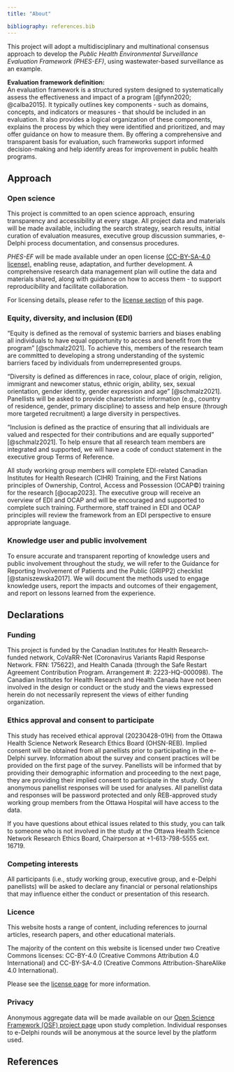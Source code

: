 ```yaml
---
title: "About"

bibliography: references.bib
---
```


::: justify-text
This project will adopt a multidisciplinary and multinational consensus approach to develop the *Public Health Environmental Surveillance Evaluation Framework (PHES-EF)*, using wastewater-based surveillance as an example.

**Evaluation framework definition:**<br>
An evaluation framework is a structured system designed to systematically assess the effectiveness and impact of a program [@fynn2020; @calba2015]. It typically outlines key components - such as domains, concepts, and indicators or measures - that should be included in an evaluation. It also provides a logical organization of these components, explains the process by which they were identified and prioritized, and may offer guidance on how to measure them. By offering a comprehensive and transparent basis for evaluation, such frameworks support informed decision-making and help identify areas for improvement in public health programs.

## Approach

### Open science

This project is committed to an open science approach, ensuring transparency and accessibility at every stage. All project data and materials will be made available, including the search strategy, search results, initial curation of evaluation measures, executive group discussion summaries, e-Delphi process documentation, and consensus procedures.

*PHES-EF* will be made available under an open license [(CC-BY-SA-4.0 license)](https://creativecommons.org/licenses/by-sa/4.0/), enabling reuse, adaptation, and further development. A comprehensive research data management plan will outline the data and materials shared, along with guidance on how to access them - to support reproducibility and facilitate collaboration.

For licensing details, please refer to the [license section](#licence) of this page.

### Equity, diversity, and inclusion (EDI)

“Equity is defined as the removal of systemic barriers and biases enabling all individuals to have equal opportunity to access and benefit from the program” [@schmalz2021]. To achieve this, members of the research team are committed to developing a strong understanding of the systemic barriers faced by individuals from underrepresented groups. 

“Diversity is defined as differences in race, colour, place of origin, religion, immigrant and newcomer status, ethnic origin, ability, sex, sexual orientation, gender identity, gender expression and age” [@schmalz2021]. Panellists will be asked to provide characteristic information (e.g., country of residence, gender, primary discipline) to assess and help ensure (through more targeted recruitment) a large diversity in perspectives. 

“Inclusion is defined as the practice of ensuring that all individuals are valued and respected for their contributions and are equally supported” [@schmalz2021]. To help ensure that all research team members are integrated and supported, we will have a code of conduct statement in the executive group Terms of Reference. 

All study working group members will complete EDI-related Canadian Institutes for Health Research (CIHR) Training, and the First Nations principles of Ownership, Control, Access and Possession (OCAP©) training for the research [@ocap2023]. The executive group will receive an overview of EDI and OCAP and will be encouraged and supported to complete such training. Furthermore, staff trained in EDI and OCAP principles will review the framework from an EDI perspective to ensure appropriate language.

### Knowledge user and public involvement

To ensure accurate and transparent reporting of knowledge users and public involvement throughout the study, we will refer to the Guidance for Reporting Involvement of Patients and the Public (GRIPP2) checklist [@staniszewska2017]. We will document the methods used to engage knowledge users, report the impacts and outcomes of their engagement, and report on lessons learned from the experience.

## Declarations

### Funding

This project is funded by the Canadian Institutes for Health Research-funded network, CoVaRR-Net (Coronavirus Variants Rapid Response Network. FRN: 175622), and Health Canada (through the Safe Restart Agreement Contribution Program. Arrangement #: 2223-HQ-000098). The Canadian Institutes for Health Research and Health Canada have not been involved in the design or conduct or the study and the views expressed herein do not necessarily represent the views of either funding organization.

### Ethics approval and consent to participate

This study has received ethical approval (20230428-01H) from the Ottawa Health Science Network Research Ethics Board (OHSN-REB). Implied consent will be obtained from all panellists prior to participating in the e-Delphi survey. Information about the survey and consent practices will be provided on the first page of the survey. Panellists will be informed that by providing their demographic information and proceeding to the next page, they are providing their implied consent to participate in the study. Only anonymous panellist responses will be used for analyses. All panellist data and responses will be password protected and only REB-approved study working group members from the Ottawa Hospital will have access to the data. 

If you have questions about ethical issues related to this study, you can talk to someone who is not involved in the study at the Ottawa Health Science Network Research Ethics Board, Chairperson at +1-613-798-5555 ext. 16719.

### Competing interests

All participants (i.e., study working group, executive group, and e-Delphi panellists) will be asked to declare any financial or personal relationships that may influence either the conduct or presentation of this research.

### Licence {#licence}

This website hosts a range of content, including references to journal articles, research papers, and other educational materials.

The majority of the content on this website is licensed under two Creative Commons licenses: CC-BY-4.0 (Creative Commons Attribution 4.0 International) and CC-BY-SA-4.0 (Creative Commons Attribution-ShareAlike 4.0 International).

Please see the [license page](https://github.com/Big-Life-Lab/PHES-EF/blob/main/LICENSE.md) for more information.

### Privacy

Anonymous aggregate data will be made available on our [Open Science Framework (OSF) project page](https://osf.io/8tcz6/) upon study completion. Individual responses to e-Delphi rounds will be anonymous at the source level by the platform used.

## References

::: {#refs}
:::
:::
